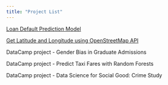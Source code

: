 ---
title: "Project List"
---

[Loan Default Prediction Model](https://github.com/crschmitt08/Loan-Default-Analysis)

[Get Latitude and Longitude using OpenStreetMap API](GetLatandLon.html)

DataCamp project - Gender Bias in Graduate Admissions

DataCamp project - Predict Taxi Fares with Random Forests

DataCamp project - Data Science for Social Good: Crime Study